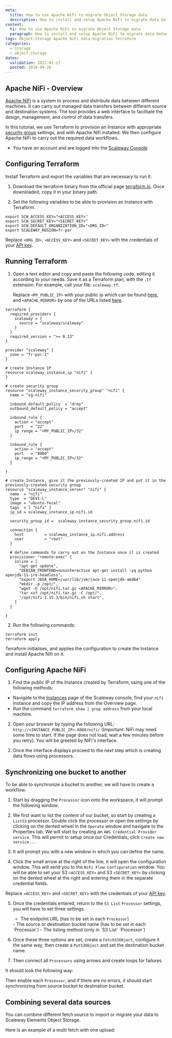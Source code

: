 ```yaml
---
meta:
  title: How to use Apache NiFi to migrate Object Storage data
  description: How to install and setup Apache NiFi to migrate data between clouds
content:
  h1: How to use Apache NiFi to migrate Object Storage data
  paragraph: How to install and setup Apache NiFi to migrate data between clouds
tags: Object-Storage Apache NiFi data-migration Terraform
categories:
  - storage
  - object-storage
dates:
  validation: 2022-02-17
  posted: 2019-09-26
---
```


## Apache NiFi - Overview

[Apache NiFi](https://nifi.apache.org/) is a system to process and distribute data between different machines. It can carry out managed data transfers between different source and destination systems. The tool provides a web interface to facilitate the design, management, and control of data transfers.

In this tutorial, we use Terraform to provision an Instance with appropriate [security group](/compute/instances/concepts/#security-group) settings, and with Apache Nifi installed. We then configure Apache NiFi to carry out the required data workflows.

<Message type="requirement">

- You have an account and are logged into the [Scaleway Console](https://console.scaleway.com)

</Message>

## Configuring Terraform

Install Terraform and export the variables that are necessary to run it:

1. Download the terraform binary from the official page [terraform.io](https://www.terraform.io/downloads.html). Once downloaded, copy it in your binary path.

2. Set the following variables to be able to provision an Instance with Terraform.
  ```
  export SCW_ACCESS_KEY="<ACCESS_KEY>"
  export SCW_SECRET_KEY="<SECRET_KEY>"
  export SCW_DEFAULT_ORGANIZATION_ID="<ORG_ID>"
  export SCALEWAY_REGION=fr-par
  ```
  <Message type="important">
  
  Replace `<ORG_ID>`, `<ACCESS_KEY>` and `<SECRET_KEY>` with the credentials of your [API key](/console/my-project/how-to/generate-api-key/).

  </Message>

## Running Terraform

1. Open a text editor and copy and paste the following code, editing it according to your needs. Save it as a Terraform plan, with the `.tf` extension. For example, call your file: `scaleway.tf`:

    <Message type="important">

    Replace `<MY_PUBLIC_IP>` with your public ip which can be found [here](https://whatismyipaddress.com), and `<APACHE_MIRROR>` by one of the URLs listed [here](https://www.apache.org/dyn/closer.lua?path=/nifi/1.15.3/nifi-1.15.3-bin.tar.gz).

    </Message>

  ```
  terraform {
    required_providers {
      scaleway = {
        source = "scaleway/scaleway"
      }
    }
    required_version = ">= 0.13"
  }

  provider "scaleway" {
    zone = "fr-par-1"
  }

  # create Instance IP
  resource scaleway_instance_ip "nifi" {
  }

  # create security group
  resource "scaleway_instance_security_group" "nifi" {
    name = "sg-nifi"

    inbound_default_policy  = "drop"
    outbound_default_policy = "accept"

    inbound_rule {
      action = "accept"
      port   = "22"
      ip_range = "<MY_PUBLIC_IP>/32"
    }

    inbound_rule {
      action = "accept"
      port   = "8080"
      ip_range = "<MY_PUBLIC_IP>/32"
    }

  }

  # create Instance, give it the previously-created IP and put it in the previously-created security group
  resource "scaleway_instance_server" "nifi" {
    name  = "nifi"
    type  = "DEV1-L"
    image = "ubuntu-focal"
    tags  = [ "nifi" ]
    ip_id = scaleway_instance_ip.nifi.id

    security_group_id =  scaleway_instance_security_group.nifi.id

    connection {
      host         = scaleway_instance_ip.nifi.address
      user         = "root"
    }

    # define commands to carry out on the Instance once it is created
    provisioner "remote-exec" {
      inline = [
        "apt-get update",
        "DEBIAN_FRONTEND=noninteractive apt-get install -yq python openjdk-11-jre-headless",
        "export JAVA_HOME=/usr/lib/jvm/java-11-openjdk-amd64"
        "mkdir -p /opt/",
        "wget -O /opt/nifi.tar.gz <APACHE_MIRROR>",
        "tar xzf /opt/nifi.tar.gz -C /opt/",
        "/opt/nifi-1.15.3/bin/nifi.sh start",
      ]
    }

  }
  ```

2. Run the following commands:
  ```
  terraform init
  terraform apply
  ```

  Terraform initialises, and applies the configuration to create the Instance and install Apache Nifi on it.

## Configuring Apache NiFi

1. Find the public IP of the Instance created by Terraform, using one of the following methods:
  - Navigate to the [Instances](https://console.scaleway.com/instance/servers) page of the Scaleway console, find your `nifi` Instance and copy the IP address from the Overview page. 
  - Run the command `terraform show | grep address` from your local machine. 
  
2. Open your browser by typing the following URL: `http://<INSTANCE_PUBLIC_IP>:8080/nifi/` (Important: NiFi may need some time to start. If the page does not load, wait a few minutes before you retry). You will be greeted by NiFi's interface.
<Lightbox src="scaleway-empty.png" alt="" />

2. Once the interface displays proceed to the next step which is creating data flows using processors.

## Synchronizing one bucket to another

To be able to synchronize a bucket to another, we will have to create a workflow.

1. Start by dragging the `Processor` icon onto the workspace, it will prompt the following window.
 
  <Lightbox src="scaleway-s3_operations.png" alt="" />

2. We first want to list the content of our bucket, so start by creating a `ListS3` processor. Double click the processor or open the settings by clicking on the dented wheel in the `Operate` window and navigate to the Properties tab. We will start by creating an `AWS Credential Provider service`. This will permit to setup once our Credentials, click `Create new service...`
 
  <Lightbox src="scaleway-select_aws_creds_controler.png" alt="" />

3. It will prompt you with a new window in which you can define the name.
  <Lightbox src="scaleway-aws_creds_controler.png" alt="" />

4. Click the small arrow at the right of the line, it will open the configuration window. This will send you to the `NiFi Flow Configuration` window. You will be able to set your S3 `<ACCESS_KEY>` and S3 `<SECRET_KEY>` by clicking on the dented wheel at the right and entering them in the separate credential fields.

  <Message type="important">

   Replace `<ACCESS_KEY>` and `<SECRET_KEY>` with the credentials of your [API key](/console/my-project/how-to/generate-api-key/).

  </Message>

  <Lightbox src="scaleway-creds.png" alt="" />

5. Once the credentials entered, return to the `S3 List` `Processor` settings, you will have to set three settings.

    - The endpoint URL (has to be set in each `Processor`)
    <Lightbox src="scaleway-set_endpoint_url.png" alt="" />
    - The source or destination bucket name (has to be set in each `Processor`)
    <Lightbox src="scaleway-bucket_name.png" alt="Set Bucket name" />
    - The listing method (only in `S3 List` `Processor`)
    <Lightbox src="scaleway-list_v2.png" alt="" />

6. Once these three options are set, create a `FetchS3Object`, configure it the same way, then create a `PutS3Object` and set the destination bucket name.

7. Then connect all `Processors` using arrows and create loops for failures.

It should look the following way:

<Lightbox src="scaleway-global_view.png" alt="" />

Then enable each `Processor`, and if there are no errors, it should start synchronizing from source bucket to destination bucket.

## Combining several data sources

You can combine different fetch source to import or migrate your data to Scaleway Elements Object Storage.

<Lightbox src="scaleway-available_fetch.png" alt="" />

Here is an example of a multi fetch with one upload:

<Lightbox src="scaleway-combination.png" alt="" />
